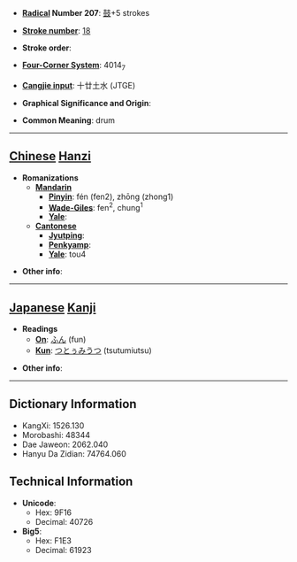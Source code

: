 * '''[[Wiktionary:Chinese radical index| Radical]] Number 207''': [[Wiktionary:Chinese radical index 鼓|鼓]]+5 strokes

* '''[[Wiktionary:Chinese total strokes index|Stroke number]]''': [[Wiktionary:Chinese total strokes index 18|18]]

* '''Stroke order''': 

* '''[[Wiktionary:Chinese four corner index|Four-Corner System]]''': 4014<sub>7</sub>

* '''[[Wiktionary:Chinese Cangjie index|Cangjie input]]''': 十廿土水 (JTGE)

* '''Graphical Significance and Origin''': 

* '''Common Meaning''': drum

----

== [[Chinese]] [[Hanzi]] ==

* '''Romanizations'''
** '''[[Mandarin]]'''
*** '''[[Pinyin]]''': fén (fen2), zhōng (zhong1)
*** '''[[Wade-Giles]]''': fen<sup>2</sup>, chung<sup>1</sup>
*** '''[[Yale]]''': 
** '''[[Cantonese]]'''
*** '''[[Jyutping]]''':
*** '''[[Penkyamp]]''': 
*** '''[[Yale]]''': tou4

* '''Other info''': 

----

== [[Japanese]] [[Kanji]] ==

* '''Readings'''
** '''[[On]]''': [[ふん]] (fun)
** '''[[Kun]]''': [[つとぅみうつ]] (tsutumiutsu)

* '''Other info''':  

----

== Dictionary Information ==

* KangXi: 1526.130
* Morobashi: 48344
* Dae Jaweon: 2062.040
* Hanyu Da Zidian: 74764.060

== Technical Information ==

* '''Unicode''':
** Hex: 9F16
** Decimal: 40726
* '''Big5''':
** Hex: F1E3
** Decimal: 61923